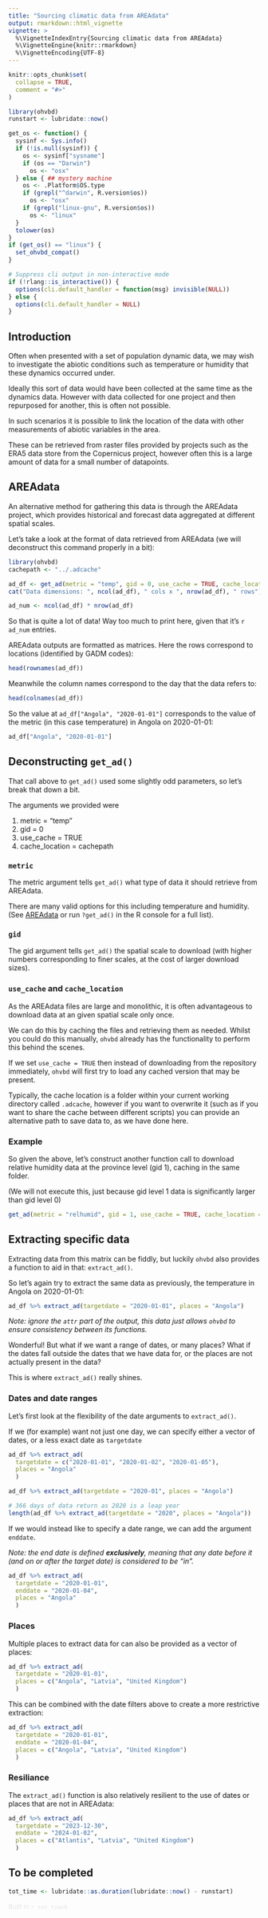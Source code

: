```yaml
---
title: "Sourcing climatic data from AREAdata"
output: rmarkdown::html_vignette
vignette: >
  %\VignetteIndexEntry{Sourcing climatic data from AREAdata}
  %\VignetteEngine{knitr::rmarkdown}
  %\VignetteEncoding{UTF-8}
---
```


```r
knitr::opts_chunk$set(
  collapse = TRUE,
  comment = "#>"
)
```

```r
library(ohvbd)
runstart <- lubridate::now()
```

<!-- Shim to make sure vignette builds on ubuntu-->
```r
get_os <- function() {
  sysinf <- Sys.info()
  if (!is.null(sysinf)) {
    os <- sysinf["sysname"]
    if (os == "Darwin")
      os <- "osx"
  } else { ## mystery machine
    os <- .Platform$OS.type
    if (grepl("^darwin", R.version$os))
      os <- "osx"
    if (grepl("linux-gnu", R.version$os))
      os <- "linux"
  }
  tolower(os)
}
if (get_os() == "linux") {
  set_ohvbd_compat()
}

# Suppress cli output in non-interactive mode
if (!rlang::is_interactive()) {
  options(cli.default_handler = function(msg) invisible(NULL))
} else {
  options(cli.default_handler = NULL)
}

```


## Introduction

Often when presented with a set of population dynamic data, we may wish to investigate the abiotic conditions such as temperature or humidity that these dynamics occurred under.

Ideally this sort of data would have been collected at the same time as the dynamics data. However with data collected for one project and then repurposed for another, this is often not possible.

In such scenarios it is possible to link the location of the data with other measurements of abiotic variables in the area.

These can be retrieved from raster files provided by projects such as the ERA5 data store from the Copernicus project, however often this is a large amount of data for a small number of datapoints.

## AREAdata

An alternative method for gathering this data is through the AREAdata project, which provides historical and forecast data aggregated at different spatial scales.

Let's take a look at the format of data retrieved from AREAdata (we will deconstruct this command properly in a bit):

```r
library(ohvbd)
cachepath <- "../.adcache"

ad_df <- get_ad(metric = "temp", gid = 0, use_cache = TRUE, cache_location = cachepath)
cat("Data dimensions: ", ncol(ad_df), " cols x ", nrow(ad_df), " rows")
```

```r
ad_num <- ncol(ad_df) * nrow(ad_df)
```


So that is quite a lot of data! Way too much to print here, given that it's `r ad_num` entries.

AREAdata outputs are formatted as matrices. Here the rows correspond to locations (identified by GADM codes):

```r
head(rownames(ad_df))
```

Meanwhile the column names correspond to the day that the data refers to:

```r
head(colnames(ad_df))
```

So the value at `ad_df["Angola", "2020-01-01"]` corresponds to the value of the metric (in this case temperature) in Angola on 2020-01-01:

```r
ad_df["Angola", "2020-01-01"]
```
## Deconstructing `get_ad()`

That call above to `get_ad()` used some slightly odd parameters, so let's break that down a bit.

The arguments we provided were

1. metric = "temp"
2. gid = 0
3. use_cache = TRUE
4. cache_location = cachepath

### `metric`

The metric argument tells `get_ad()` what type of data it should retrieve from AREAdata.

There are many valid options for this including temperature and humidity. (See [AREAdata](https://pearselab.github.io/areadata/download-links/) or run `?get_ad()` in the R console for a full list).

### `gid`

The gid argument tells `get_ad()` the spatial scale to download (with higher numbers corresponding to finer scales, at the cost of larger download sizes).

### `use_cache` and `cache_location`

As the AREAdata files are large and monolithic, it is often advantageous to download data at an given spatial scale only once.

We can do this by caching the files and retrieving them as needed. Whilst you could do this manually, `ohvbd` already has the functionality to perform this behind the scenes.

If we set `use_cache = TRUE` then instead of downloading from the repository immediately, `ohvbd` will first try to load any cached version that may be present.

Typically, the cache location is a folder within your current working directory called `.adcache`, however if you want to overwrite it (such as if you want to share the cache between different scripts) you can provide an alternative path to save data to, as we have done here.

### Example

So given the above, let's construct another function call to download relative humidity data at the province level (gid 1), caching in the same folder.

(We will not execute this, just because gid level 1 data is significantly larger than gid level 0)

```r
get_ad(metric = "relhumid", gid = 1, use_cache = TRUE, cache_location = cachepath)
```

## Extracting specific data

Extracting data from this matrix can be fiddly, but luckily `ohvbd` also provides a function to aid in that: `extract_ad()`.

So let's again try to extract the same data as previously, the temperature in Angola on 2020-01-01:

```r
ad_df %>% extract_ad(targetdate = "2020-01-01", places = "Angola")
```
*Note: ignore the `attr` part of the output, this data just allows `ohvbd` to ensure consistency between its functions.*


Wonderful! But what if we want a range of dates, or many places? What if the dates fall outside the dates that we have data for, or the places are not actually present in the data?

This is where `extract_ad()` really shines.

### Dates and date ranges

Let's first look at the flexibility of the date arguments to `extract_ad()`.

If we (for example) want not just one day, we can specify either a vector of dates, or a less exact date as `targetdate`

```r
ad_df %>% extract_ad(
  targetdate = c("2020-01-01", "2020-01-02", "2020-01-05"),
  places = "Angola"
  )
```

```r
ad_df %>% extract_ad(targetdate = "2020-01", places = "Angola")
```

```r
# 366 days of data return as 2020 is a leap year
length(ad_df %>% extract_ad(targetdate = "2020", places = "Angola"))
```

If we would instead like to specify a date range, we can add the argument `enddate`.

_Note: the end date is defined **exclusively**, meaning that any date before it (and on or after the target date) is considered to be "in"._

```r
ad_df %>% extract_ad(
  targetdate = "2020-01-01",
  enddate = "2020-01-04",
  places = "Angola"
  )
```

### Places

Multiple places to extract data for can also be provided as a vector of places:

```r
ad_df %>% extract_ad(
  targetdate = "2020-01-01",
  places = c("Angola", "Latvia", "United Kingdom")
  )
```

This can be combined with the date filters above to create a more restrictive extraction:

```r
ad_df %>% extract_ad(
  targetdate = "2020-01-01",
  enddate = "2020-01-04",
  places = c("Angola", "Latvia", "United Kingdom")
  )
```

### Resiliance

The `extract_ad()` function is also relatively resilient to the use of dates or places that are not in AREAdata:

```r
ad_df %>% extract_ad(
  targetdate = "2023-12-30",
  enddate = "2024-01-02",
  places = c("Atlantis", "Latvia", "United Kingdom")
  )
```

## To be completed
```r
tot_time <- lubridate::as.duration(lubridate::now() - runstart)
```

<span style="opacity: 0.1;font-size: small;">Built in `r tot_time`s</span>
